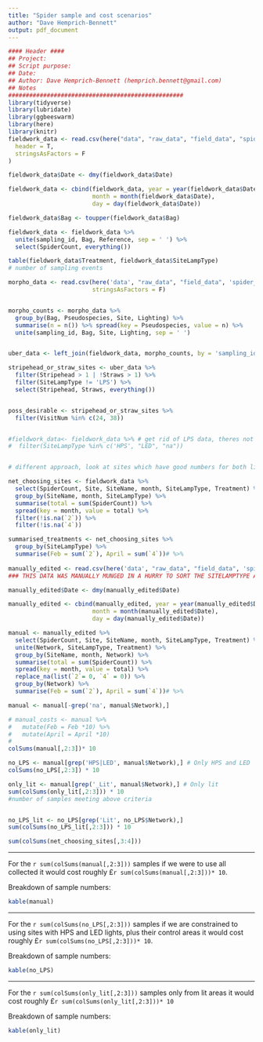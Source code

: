 ```yaml
---
title: "Spider sample and cost scenarios"
author: "Dave Hemprich-Bennett"
output: pdf_document
---
```


```r
#### Header ####
## Project:
## Script purpose:
## Date:
## Author: Dave Hemprich-Bennett (hemprich.bennett@gmail.com)
## Notes
##################################################
library(tidyverse)
library(lubridate)
library(ggbeeswarm)
library(here)
library(knitr)
fieldwork_data <- read.csv(here("data", "raw_data", "field_data", "spider_fielddata.csv"),
  header = T,
  stringsAsFactors = F
)

fieldwork_data$Date <- dmy(fieldwork_data$Date)

fieldwork_data <- cbind(fieldwork_data, year = year(fieldwork_data$Date),
                        month = month(fieldwork_data$Date),
                        day = day(fieldwork_data$Date))

fieldwork_data$Bag <- toupper(fieldwork_data$Bag)

fieldwork_data <- fieldwork_data %>%
  unite(sampling_id, Bag, Reference, sep = ' ') %>%
  select(SpiderCount, everything())

table(fieldwork_data$Treatment, fieldwork_data$SiteLampType) 
# number of sampling events

morpho_data <- read.csv(here('data', "raw_data", "field_data", 'spider_morphos.csv'), 
                        stringsAsFactors = F)


morpho_counts <- morpho_data %>%
  group_by(Bag, Pseudospecies, Site, Lighting) %>%
  summarise(n = n()) %>% spread(key = Pseudospecies, value = n) %>%
  unite(sampling_id, Bag, Site, Lighting, sep = ' ')


uber_data <- left_join(fieldwork_data, morpho_counts, by = 'sampling_id')

stripehead_or_straw_sites <- uber_data %>% 
  filter(Stripehead > 1 | !Straws > 1) %>%
  filter(SiteLampType != 'LPS') %>%
  select(Stripehead, Straws, everything())


poss_desirable <- stripehead_or_straw_sites %>%
  filter(VisitNum %in% c(24, 38))


#fieldwork_data<- fieldwork_data %>% # get rid of LPS data, theres not much
#  filter(SiteLampType %in% c('HPS', "LED", "na"))


# different approach, look at sites which have good numbers for both lighting types

net_choosing_sites <- fieldwork_data %>%
  select(SpiderCount, Site, SiteName, month, SiteLampType, Treatment) %>%
  group_by(SiteName, month, SiteLampType) %>%
  summarise(total = sum(SpiderCount)) %>%
  spread(key = month, value = total) %>%
  filter(!is.na(`2`)) %>%
  filter(!is.na(`4`))

summarised_treatments <- net_choosing_sites %>%
  group_by(SiteLampType) %>%
  summarise(Feb = sum(`2`), April = sum(`4`))# %>%
  
manually_edited <- read.csv(here('data', "raw_data", "field_data", 'spider_fielddata_DAVE_MANUALEDITS.csv'), stringsAsFactors = F)
### THIS DATA WAS MANUALLY MUNGED IN A HURRY TO SORT THE SITELAMPTYPE AND MAY HAVE TYPOS. TRUST NOTHING

manually_edited$Date <- dmy(manually_edited$Date)

manually_edited <- cbind(manually_edited, year = year(manually_edited$Date),
                        month = month(manually_edited$Date),
                        day = day(manually_edited$Date))

manual <- manually_edited %>%
  select(SpiderCount, Site, SiteName, month, SiteLampType, Treatment) %>%
  unite(Network, SiteLampType, Treatment) %>%
  group_by(SiteName, month, Network) %>%
  summarise(total = sum(SpiderCount)) %>%
  spread(key = month, value = total) %>%
  replace_na(list(`2`= 0, `4` = 0)) %>%
  group_by(Network) %>%
  summarise(Feb = sum(`2`), April = sum(`4`))# %>%

manual <- manual[-grep('na', manual$Network),]

# manual_costs <- manual %>%
#   mutate(Feb = Feb *10) %>%
#   mutate(April = April *10)
# 
colSums(manual[,2:3])* 10

no_LPS <- manual[grep('HPS|LED', manual$Network),] # Only HPS and LED
colSums(no_LPS[,2:3]) * 10

only_lit <- manual[grep('_Lit', manual$Network),] # Only lit
sum(colSums(only_lit[,2:3])) * 10
#number of samples meeting above criteria


no_LPS_lit <- no_LPS[grep('Lit', no_LPS$Network),]
sum(colSums(no_LPS_lit[,2:3])) * 10

sum(colSums(net_choosing_sites[,3:4]))
```

---

For the `r sum(colSums(manual[,2:3]))` samples if we were to use all collected it would cost roughly £`r sum(colSums(manual[,2:3]))* 10`.  

Breakdown of sample numbers:
```r
kable(manual)
```

---

For the `r sum(colSums(no_LPS[,2:3]))` samples if we are constrained to using sites with HPS and LED lights, plus their control areas it would cost roughly £`r sum(colSums(no_LPS[,2:3]))* 10`.  

Breakdown of sample numbers:
```r
kable(no_LPS)
```

---

For the `r sum(colSums(only_lit[,2:3]))` samples only from lit areas it would cost roughly £`r sum(colSums(only_lit[,2:3]))* 10`  

Breakdown of sample numbers:
```r
kable(only_lit)
```


